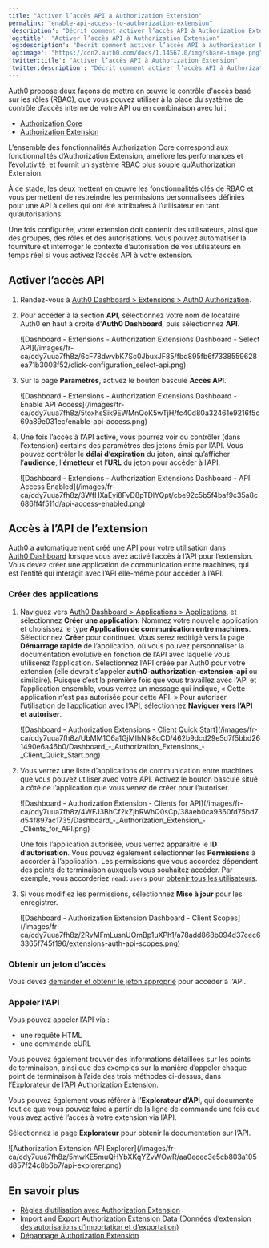 ---
title: "Activer l’accès API à Authorization Extension"
permalink: "enable-api-access-to-authorization-extension"
'description': "Décrit comment activer l’accès API à Authorization Extension."
'og:title': "Activer l’accès API à Authorization Extension"
'og:description': "Décrit comment activer l’accès API à Authorization Extension."
'og:image': "https://cdn2.auth0.com/docs/1.14567.0/img/share-image.png"
'twitter:title': "Activer l’accès API à Authorization Extension"
'twitter:description': "Décrit comment activer l’accès API à Authorization Extension."
---

<Callout icon="file-lines" color="#0EA5E9" iconType="regular">

Auth0 propose deux façons de mettre en œuvre le contrôle d'accès basé sur les rôles (RBAC), que vous pouvez utiliser à la place du système de contrôle d’accès interne de votre API ou en combinaison avec lui :

* [Authorization Core](/docs/fr-ca/manage-users/access-control/rbac)
* [Authorization Extension](/docs/fr-ca/customize/extensions/authorization-extension)

L’ensemble des fonctionnalités Authorization Core correspond aux fonctionnalités d’Authorization Extension, améliore les performances et l’évolutivité, et fournit un système RBAC plus souple qu’Authorization Extension.

À ce stade, les deux mettent en œuvre les fonctionnalités clés de RBAC et vous permettent de restreindre les permissions personnalisées définies pour une API à celles qui ont été attribuées à l’utilisateur en tant qu’autorisations.

</Callout>

Une fois configurée, votre extension doit contenir des utilisateurs, ainsi que des groupes, des rôles et des autorisations. Vous pouvez automatiser la fourniture et interroger le contexte d’autorisation de vos utilisateurs en temps réel si vous activez l’accès API à votre extension.

## Activer l’accès API

1. Rendez-vous à [Auth0 Dashboard > Extensions > Auth0 Authorization](https://manage.auth0.com/#/extensions).
2. Pour accéder à la section **API**, sélectionnez votre nom de locataire Auth0 en haut à droite d’**Auth0 Dashboard**, puis sélectionnez **API**.

   <Frame>![Dashboard - Extensions - Authorization Extensions Dashboard - Select API](/images/fr-ca/cdy7uua7fh8z/6cF78dwvbK7Sc0JbuxJF85/fbd895fb6f7338559628ea71b3003f52/click-configuration_select-api.png)</Frame>

3. Sur la page **Paramètres**, activez le bouton bascule **Accès API**.

   <Frame>![Dashboard - Extensions - Authorization Extensions Dashboard - Enable API Access](/images/fr-ca/cdy7uua7fh8z/5toxhsSik9EWMnQoK5wTjH/fc40d80a32461e9216f5c69a89e031ec/enable-api-access.png)</Frame>

4. Une fois l’accès à l’API activé, vous pourrez voir ou contrôler (dans l’extension) certains des paramètres des jetons émis par l’API. Vous pouvez contrôler le **délai d’expiration** du jeton, ainsi qu’afficher l’**audience**, l’**émetteur** et l’**URL** du jeton pour accéder à l’API.

   <Frame>![Dashboard - Extensions - Authorization Extensions Dashboard - API Access Enabled](/images/fr-ca/cdy7uua7fh8z/3WfHXaEyi8FvD8pTDlYQpt/cbe92c5b5f4baf9c35a8c686ff4f511d/api-access-enabled.png)</Frame>

## Accès à l’API de l’extension

Auth0 a automatiquement créé une API pour votre utilisation dans [Auth0 Dashboard](https://manage.auth0.com/#/apis) lorsque vous avez activé l’accès à l’API pour l’extension. Vous devez créer une application de communication entre machines, qui est l’entité qui interagit avec l’API elle-même pour accéder à l’API.

### Créer des applications

1. Naviguez vers [Auth0 Dashboard > Applications > Applications](https://manage.auth0.com/#/applications), et sélectionnez **Créer une application**. Nommez votre nouvelle application et choisissez le type **Application de communication entre machines**. Sélectionnez **Créer** pour continuer.
   Vous serez redirigé vers la page **Démarrage rapide** de l’application, où vous pouvez personnaliser la documentation évolutive en fonction de l’API avec laquelle vous utiliserez l’application. Sélectionnez l’API créée par Auth0 pour votre extension (elle devrait s’appeler **auth0-authorization-extension-api** ou similaire).
   Puisque c’est la première fois que vous travaillez avec l’API et l’application ensemble, vous verrez un message qui indique, « Cette application n’est pas autorisée pour cette API. » Pour autoriser l’utilisation de l’application avec l’API, sélectionnez **Naviguer vers l’API et autoriser**.

   <Frame>![Dashboard - Authorization Extensions - Client Quick Start](/images/fr-ca/cdy7uua7fh8z/UbMM1C6a1GjMIhNlk8cCD/462b9dcd29e5d7f5bbd261490e6a46b0/Dashboard_-_Authorization_Extensions_-_Client_Quick_Start.png)</Frame>

2. Vous verrez une liste d’applications de communication entre machines que vous pouvez utiliser avec votre API. Activez le bouton bascule situé à côté de l’application que vous venez de créer pour l’autoriser.

   <Frame>![Dashboard - Authorization Extension - Clients for API](/images/fr-ca/cdy7uua7fh8z/4WFJ3BhCf2kZjbRWhQ0sCp/38aeb0ca9360fd75bd7d54f897ac1735/Dashboard_-_Authorization_Extension_-_Clients_for_API.png)</Frame>

   Une fois l’application autorisée, vous verrez apparaître le **ID d’autorisation**. Vous pouvez également sélectionner les **Permissions** à accorder à l’application. Les permissions que vous accordez dépendent des points de terminaison auxquels vous souhaitez accéder. Par exemple, vous accorderiez `read:users` pour [obtenir tous les utilisateurs](https://auth0.com/docs/api/authorization-extension#get-all-users).
3. Si vous modifiez les permissions, sélectionnez **Mise à jour** pour les enregistrer.

   <Frame>![Dashboard - Authorization Extension Dashboard - Client Scopes](/images/fr-ca/cdy7uua7fh8z/2RvMFmLusnUOmBp1uXPh1/a78add868b094d37cec63365f745f196/extensions-auth-api-scopes.png)</Frame>

### Obtenir un jeton d’accès

Vous devez [demander et obtenir le jeton approprié](/docs/fr-ca/get-started/authentication-and-authorization-flow/client-credentials-flow/call-your-api-using-the-client-credentials-flow) pour accéder à l’API.

### Appeler l’API

Vous pouvez appeler l’API via :

* une requête HTML
* une commande cURL

Vous pouvez également trouver des informations détaillées sur les points de terminaison, ainsi que des exemples sur la manière d’appeler chaque point de terminaison à l’aide des trois méthodes ci-dessus, dans l’[Explorateur de l’API Authorization Extension](https://auth0.com/docs/api/authorization-extension).

Vous pouvez également vous référer à l’**Explorateur d’API**, qui documente tout ce que vous pouvez faire à partir de la ligne de commande une fois que vous avez activé l’accès à votre extension via l’API.

Sélectionnez la page **Explorateur** pour obtenir la documentation sur l’API.

<Frame>![Authorization Extension API Explorer](/images/fr-ca/cdy7uua7fh8z/5mwKE5muQHYbXKqYZvWOwR/aa0ecec3e5cb803a105d857f24c8b6b7/api-explorer.png)</Frame>

## En savoir plus

* [Règles d’utilisation avec Authorization Extension](/docs/fr-ca/customize/extensions/authorization-extension/use-rules-with-the-authorization-extension)
* [Import and Export Authorization Extension Data (Données d’extension des autorisations d’importation et d’exportation)](/docs/fr-ca/customize/extensions/authorization-extension/import-and-export-authorization-extension-data)
* [Dépannage Authorization Extension](/docs/fr-ca/troubleshoot/authentication-issues/troubleshoot-authorization-extension)